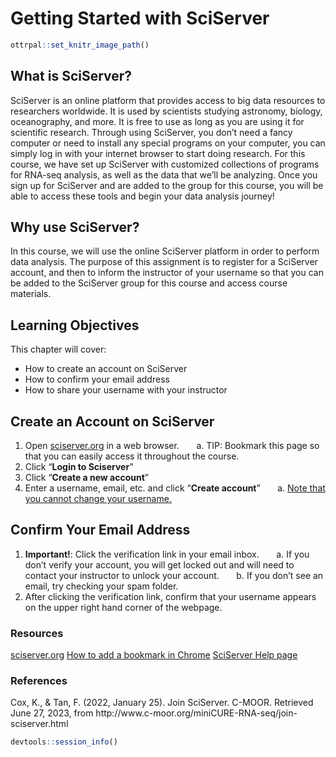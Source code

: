 
# Getting Started with SciServer

```r
ottrpal::set_knitr_image_path()
```

## What is SciServer?

SciServer is an online platform that provides access to big data resources to researchers worldwide. It is used by scientists studying astronomy, biology, oceanography, and more. It is free to use as long as you are using it for scientific research. Through using SciServer, you don’t need a fancy computer or need to install any special programs on your computer, you can simply log in with your internet browser to start doing research. For this course, we have set up SciServer with customized collections of programs for RNA-seq analysis, as well as the data that we’ll be analyzing. Once you sign up for SciServer and are added to the group for this course, you will be able to access these tools and begin your data analysis journey!

## Why use SciServer?

In this course, we will use the online SciServer platform in order to perform data analysis. The purpose of this assignment is to register for a SciServer account, and then to inform the instructor of your username so that you can be added to the SciServer group for this course and access course materials.

## Learning Objectives 

This chapter will cover:  

- How to create an account on SciServer
- How to confirm your email address
- How to share your username with your instructor

## Create an Account on SciServer

1. Open [sciserver.org](https://sciserver.org) in a web browser.
&nbsp;&nbsp;&nbsp;&nbsp;&nbsp; a. TIP: Bookmark this page so that you can easily access it throughout the course.
2. Click "**Login to Sciserver**"
3. Click "**Create a new account**"
4. Enter a username, email, etc. and click "**Create account**"
&nbsp;&nbsp;&nbsp;&nbsp;&nbsp; a. <u>Note that you cannot change your username.</u>

## Confirm Your Email Address

1. **Important!**: Click the verification link in your email inbox.
&nbsp;&nbsp;&nbsp;&nbsp;&nbsp; a. If you don’t verify your account, you will get locked out and will need to contact your instructor to unlock your account.
&nbsp;&nbsp;&nbsp;&nbsp;&nbsp; b. If you don’t see an email, try checking your spam folder.
2. After clicking the verification link, confirm that your username appears on the upper right hand corner of the webpage.

### Resources

[sciserver.org](https://sciserver.org)
[How to add a bookmark in Chrome](https://support.google.com/chrome/answer/188842)
[SciServer Help page](https://sciserver.org/support/how-to-use-sciserver/)

### References

Cox, K., & Tan, F. (2022, January 25). Join SciServer. C-MOOR. Retrieved June 27, 2023, from http://www.c-moor.org/miniCURE-RNA-seq/join-sciserver.html

```r
devtools::session_info()
```
